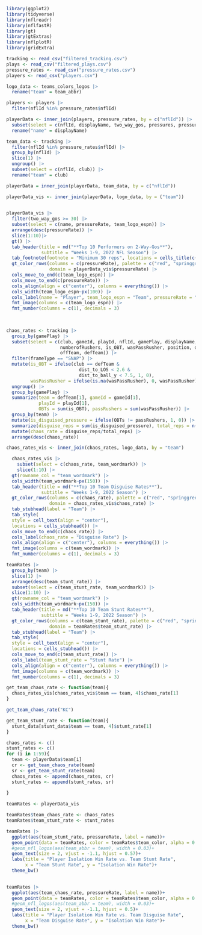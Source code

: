 ```r
library(ggplot2)
library(tidyverse)
library(nflreadr)
library(nflfastR)
library(gt)
library(gtExtras)
library(nflplotR)
library(gridExtra)
```


```r
tracking <- read_csv("filtered_tracking.csv")
plays <- read_csv("filtered_plays.csv")
pressure_rates <- read_csv("pressure_rates.csv")
players <- read_csv("players.csv")
```

```r
logo_data <- teams_colors_logos |>
  rename("team" = team_abbr)
```

```r
players <- players |>
  filter(nflId %in% pressure_rates$nflId)
```

```r
playerData <- inner_join(players, pressure_rates, by = c("nflId")) |>
  subset(select = c(nflId, displayName, two_way_gos, pressures, pressureRate)) |>
  rename("name" = displayName)
```

```r
team_data <- tracking |>
  filter(nflId %in% pressure_rates$nflId) |>
  group_by(nflId) |> 
  slice(1) |>
  ungroup() |>
  subset(select = c(nflId, club)) |>
  rename("team" = club)
```

```r
playerData = inner_join(playerData, team_data, by = c("nflId"))
```


```r
playerData_vis <- inner_join(playerData, logo_data, by = ("team"))
  
```

```r
playerData_vis |>
  filter(two_way_gos >= 30) |>
  subset(select = c(name, pressureRate, team_logo_espn)) |>
  arrange(desc(pressureRate)) |>
  slice(1:10)|>
  gt() |>
  tab_header(title = md("**Top 10 Performers on 2-Way-Gos**"),
             subtitle = "Weeks 1-9, 2022 NFL Season") |>
  tab_footnote(footnote = "Minimum 30 reps", locations = cells_title(c("title"))) |>
  gt_color_rows(columns = c(pressureRate), palette = c("red", "springgreen3"), 
                domain = playerData_vis$pressureRate) |>
  cols_move_to_end(c(team_logo_espn)) |>
  cols_move_to_end(c(pressureRate)) |>
  cols_align(align = c("center"), columns = everything()) |>
  cols_width(team_logo_espn~px(100)) |>
  cols_label(name = "Player", team_logo_espn = "Team", pressureRate = "Isolation Win Rate") |>
  fmt_image(columns = c(team_logo_espn)) |>
  fmt_number(columns = c(1), decimals = 3)
  
  
```


```r
chaos_rates <- tracking |>
  group_by(gamePlay) |>
  subset(select = c(club, gameId, playId, nflId, gamePlay, displayName, x, y, frameType,
                    numberofRushers, is_OBT, wasPassRusher, position, dist_to_LOS, dist_to_ball_y,
                    offTeam, defTeam)) |>
  filter(frameType == "SNAP") |>
  mutate(is_OBT = ifelse(club == defTeam & 
                           dist_to_LOS < 2.6 & 
                           dist_to_ball_y < 7.5, 1, 0),
         wasPassRusher = ifelse(is.na(wasPassRusher), 0, wasPassRusher)) |>
  ungroup() |>
  group_by(gamePlay) |>
  summarize(team = defTeam[1], gameId = gameId[1],
            playId = playId[1],
            OBTs = sum(is_OBT), passRushers = sum(wasPassRusher)) |>
  group_by(team) |>
  mutate(is_disguised_pressure = ifelse(OBTs != passRushers, 1, 0)) |>
  summarize(disguise_reps = sum(is_disguised_pressure), total_reps = n()) |>
  mutate(chaos_rate = disguise_reps/total_reps) |>
  arrange(desc(chaos_rate))

```


```r
chaos_rates_vis <- inner_join(chaos_rates, logo_data, by = "team")
```

```r
  chaos_rates_vis |>
    subset(select = c(chaos_rate, team_wordmark)) |>
    slice(1:10) |>
  gt(rowname_col = "team_wordmark") |>
  cols_width(team_wordmark~px(150)) |>
  tab_header(title = md("**Top 10 Team Disguise Rates**"),
             subtitle = "Weeks 1-9, 2022 Season") |>
  gt_color_rows(columns = c(chaos_rate), palette = c("red", "springgreen3"), 
                domain = chaos_rates_vis$chaos_rate) |>
  tab_stubhead(label = "Team") |>
  tab_style(
  style = cell_text(align = "center"),
  locations = cells_stubhead()) |>
  cols_move_to_end(c(chaos_rate)) |>
  cols_label(chaos_rate = "Disguise Rate") |>
  cols_align(align = c("center"), columns = everything()) |>
  fmt_image(columns = c(team_wordmark)) |>
  fmt_number(columns = c(1), decimals = 3)
```

```r
teamRates |>
  group_by(team) |>
  slice(1) |>
  arrange(desc(team_stunt_rate)) |>
  subset(select = c(team_stunt_rate, team_wordmark)) |>
  slice(1:10) |>
  gt(rowname_col = "team_wordmark") |>
  cols_width(team_wordmark~px(150)) |>
  tab_header(title = md("**Top 10 Team Stunt Rates**"),
             subtitle = "Weeks 1-9, 2022 Season") |>
  gt_color_rows(columns = c(team_stunt_rate), palette = c("red", "springgreen3"), 
                domain = teamRates$team_stunt_rate) |>
  tab_stubhead(label = "Team") |>
  tab_style(
  style = cell_text(align = "center"),
  locations = cells_stubhead()) |>
  cols_move_to_end(c(team_stunt_rate)) |>
  cols_label(team_stunt_rate = "Stunt Rate") |>
  cols_align(align = c("center"), columns = everything()) |>
  fmt_image(columns = c(team_wordmark)) |>
  fmt_number(columns = c(1), decimals = 3)
```


```r
get_team_chaos_rate <- function(team){
  chaos_rates_vis[chaos_rates_vis$team == team, 4]$chaos_rate[1]
}
```

```r
get_team_chaos_rate("KC")
```

```r
get_team_stunt_rate <- function(team){
  stunt_data[stunt_data$team == team, 4]$stunt_rate[1]
}
```


```r
chaos_rates <- c()
stunt_rates <- c()
for (i in 1:59){
  team <- playerData$team[i]
  cr <- get_team_chaos_rate(team)
  sr <- get_team_stunt_rate(team)
  chaos_rates <- append(chaos_rates, cr)
  stunt_rates <- append(stunt_rates, sr)
  
}
```

```r
teamRates <- playerData_vis
```



```r
teamRates$team_chaos_rate <- chaos_rates
teamRates$team_stunt_rate <- stunt_rates
```



```r
teamRates |>
  ggplot(aes(team_stunt_rate, pressureRate, label = name))+
  geom_point(data = teamRates, color = teamRates$team_color, alpha = 0.6)+
  #geom_nfl_logos(aes(team_abbr = team), width = 0.03)+
  geom_text(size = 2, vjust = -1.1, hjust = 0.57)+
  labs(title = "Player Isolation Win Rate vs. Team Stunt Rate",
       x = "Team Stunt Rate", y = "Isolation Win Rate")+
  theme_bw()
  
```

```r
teamRates |>
  ggplot(aes(team_chaos_rate, pressureRate, label = name))+
  geom_point(data = teamRates, color = teamRates$team_color, alpha = 0.6)+
  #geom_nfl_logos(aes(team_abbr = team), width = 0.03)+
  geom_text(size = 2, vjust = -1.1, hjust = 0.5)+
  labs(title = "Player Isolation Win Rate vs. Team Disguise Rate",
       x = "Team Disguise Rate", y = "Isolation Win Rate")+
  theme_bw()
```



